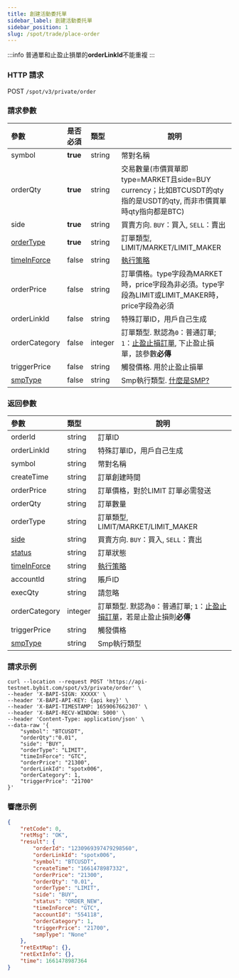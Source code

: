 ```yaml
---
title: 創建活動委托單
sidebar_label: 創建活動委托單
sidebar_position: 1
slug: /spot/trade/place-order
---
```


:::info
普通單和止盈止損單的**orderLinkId**不能重複
:::
### HTTP 請求
POST <code>/spot/v3/private/order</code>

### 請求參數
| 參數 | 是否必須 | 類型 | 說明|
|:----- |:-------|:-----|------ |
| symbol | <b>true</b> | string| 幣對名稱 |
| orderQty | <b>true</b> | string| 交易數量(市價買單即type=MARKET且side=BUY currency；比如BTCUSDT的qty指的是USDT的qty, 而非市價買單時qty指向都是BTC) |
| side | <b>true</b> | string| 買賣方向. <code>BUY</code>：買入, <code>SELL</code>：賣出 |
| [orderType](../enum#ordertype) | <b>true</b> | string| 訂單類型, LIMIT/MARKET/LIMIT_MAKER |
| [timeInForce](../enum#timeinforce)| false | string| <a href="https://www.bybit.com/zh-TW/help-center/bybitHC_Article?language=zh_TW&id=000001044">執行策略</a> |
| orderPrice | false | string| 訂單價格。type字段為MARKET時，price字段為非必須。type字段為LIMIT或LIMIT_MAKER時，price字段為必須 |
| orderLinkId| false | string| 特殊訂單ID，用戶自己生成 |
| orderCategory | false | integer | 訂單類型. 默認為<code>0</code>：普通訂單; <code>1</code>：<a href="https://www.bybit.com/zh-TW/help-center/bybitHC_Article?language=zh_TW&id=000001736">止盈止損訂單</a>, 下止盈止損單，該參數**必傳** |
| triggerPrice | false | string| 觸發價格. 用於止盈止損單 |
|[smpType](../enum#smptype) |false |string |Smp執行類型. [什麼是SMP?](/v3/smp)|

### 返回參數
| 參數 | 類型 | 說明|
|:----- |:-----|----- |
| orderId | string| 訂單ID |
| orderLinkId| string| 特殊訂單ID，用戶自己生成 |
| symbol | string| 幣對名稱 |
| createTime | string| 訂單創建時間 |
| orderPrice | string| 訂單價格，對於LIMIT 訂單必需發送 |
| orderQty | string| 訂單數量 |
| orderType | string| 訂單類型, LIMIT/MARKET/LIMIT_MAKER |
| [side](../enum#side) | string| 買賣方向. <code>BUY</code>：買入, <code>SELL</code>：賣出 |
| [status](../enum#orderstatus) | string| 訂單狀態 |
| [timeInForce](../enum#timeinforce)| string| <a href="https://www.bybit.com/zh-TW/help-center/bybitHC_Article?language=zh_TW&id=000001044">執行策略</a> |
| accountId  | string| 賬戶ID |
| execQty | string| 請忽略 |
| orderCategory | integer | 訂單類型. 默認為<code>0</code>：普通訂單; <code>1</code>：<a href="https://www.bybit.com/zh-TW/help-center/bybitHC_Article?language=zh_TW&id=000001736">止盈止損訂單</a>，若是止盈止損則<b>必傳</b> |
| triggerPrice  | string| 觸發價格 |
| [smpType](../enum#smptype) | string| Smp執行類型 |

### 請求示例

```http
curl --location --request POST 'https://api-testnet.bybit.com/spot/v3/private/order' \
--header 'X-BAPI-SIGN: XXXXX' \
--header 'X-BAPI-API-KEY: {api key}' \
--header 'X-BAPI-TIMESTAMP: 1659067662307' \
--header 'X-BAPI-RECV-WINDOW: 5000' \
--header 'Content-Type: application/json' \
--data-raw '{
    "symbol": "BTCUSDT",
    "orderQty":"0.01",
    "side": "BUY",
    "orderType": "LIMIT",
    "timeInForce": "GTC",
    "orderPrice": "21300",
    "orderLinkId": "spotx006",
    "orderCategory": 1,
    "triggerPrice": "21700"
}'
```

### 響應示例

```json
{
    "retCode": 0,
    "retMsg": "OK",
    "result": {
        "orderId": "1230969397479298560",
        "orderLinkId": "spotx006",
        "symbol": "BTCUSDT",
        "createTime": "1661478987332",
        "orderPrice": "21300",
        "orderQty": "0.01",
        "orderType": "LIMIT",
        "side": "BUY",
        "status": "ORDER_NEW",
        "timeInForce": "GTC",
        "accountId": "554118",
        "orderCategory": 1,
        "triggerPrice": "21700",
        "smpType": "None"
    },
    "retExtMap": {},
    "retExtInfo": {},
    "time": 1661478987364
}
```
